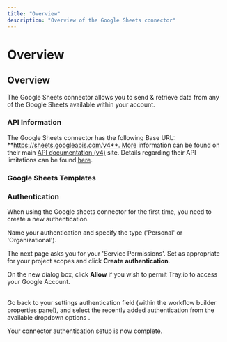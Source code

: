 ```yaml
---
title: "Overview"
description: "Overview of the Google Sheets connector"
---
```


# Overview

## Overview

The Google Sheets connector allows you to send & retrieve data from any of the Google Sheets available within your account.

### API Information

The Google Sheets connector has the following Base URL: **https://sheets.googleapis.com/v4**. More information can be found on their main [API documentation (v4)](https://developers.google.com/sheets/api/reference/rest) site. Details regarding their API limitations can be found [here](https://developers.google.com/sheets/api/limits).

### Google Sheets Templates

### Authentication

When using the Google sheets connector for the first time, you need to create a new authentication.

Name your authentication and specify the type ('Personal' or 'Organizational').

The next page asks you for your 'Service Permissions'. Set as appropriate for your project scopes and click **Create** **authentication**.

On the new dialog box, click **Allow** if you wish to permit Tray.io to access your Google Account.

<br/>Go back to your settings authentication field (within the workflow builder properties panel), and select the recently added authentication from the available dropdown options . 

Your connector authentication setup is now complete.
